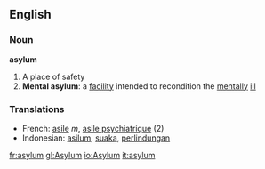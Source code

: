 ==English==

===Noun===
'''asylum'''

# A place of safety
# '''Mental asylum''': a [[facility]] intended to recondition the [[mentally]] [[ill]]

===Translations===
*French: [[asile]] ''m'', [[asile psychiatrique]] (2)
*Indonesian: [[asilum]], [[suaka]], [[lindung|perlindungan]]

[[fr:asylum]]
[[gl:Asylum]]
[[io:Asylum]]
[[it:asylum]]